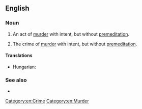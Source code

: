==English==

===Noun===
{{en-noun|head=[[second]]-[[degree]] [[murder]]|~}}

# {{lb|en|legal|chiefly|US}} An act of [[murder]] with intent, but without [[premeditation]].
# {{lb|en|legal|chiefly|US}} The crime of [[murder]] with intent, but without [[premeditation]].

====Translations====
{{trans-top|act or crime of murder with intent, but without premeditation}}
{{trans-mid}}
* Hungarian: {{t|hu|[[szándékos]], [[de]] [[nem]] [[előre]] [[megfontolt]] [[szándékkal]] [[elkövetett]] [[emberölés]]}}
{{trans-bottom}}

===See also===
* {{l|en|first-degree murder}}

[[Category:en:Crime]]
[[Category:en:Murder]]
